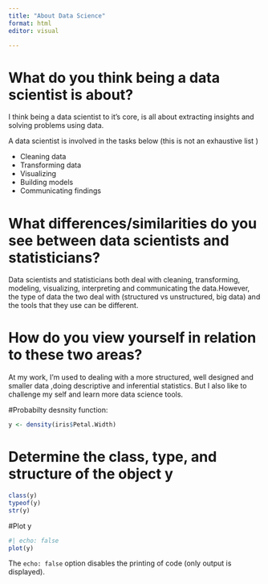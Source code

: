 ```yaml
---
title: "About Data Science"
format: html
editor: visual

---
```


# What do you think being a data scientist is about?

I think being a data scientist to it's core,  is all about extracting insights and solving problems using data.

A data scientist is involved in the tasks below (this is not an exhaustive list )

- Cleaning data
- Transforming data
- Visualizing 
- Building models
- Communicating findings 

# What differences/similarities do you see between data scientists and statisticians?

Data scientists and statisticians both deal with cleaning, transforming, modeling, visualizing, interpreting and communicating the data.However, the type of data the two deal with (structured vs unstructured, big data) and the tools that they use can be different. 

# How do you view yourself in relation to these two areas?

At my work, I'm used to dealing  with a more structured, well designed and smaller data ,doing descriptive and inferential statistics. But I also like to challenge my self and learn more data science tools. 

#Probabilty desnsity function:
```r
y <- density(iris$Petal.Width)

```

# Determine the class, type, and structure of the object y
```r
class(y)
typeof(y)
str(y)
```

#Plot y

```r
#| echo: false
plot(y)
```

The `echo: false` option disables the printing of code (only output is displayed).
